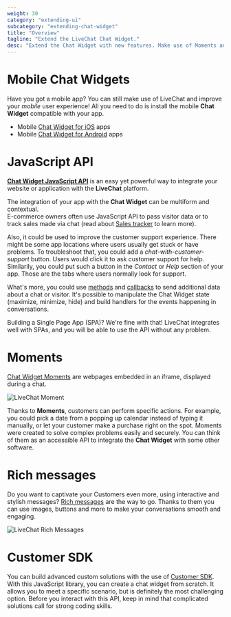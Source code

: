 ```yaml
---
weight: 30
category: "extending-ui"
subcategory: "extending-chat-widget"
title: "Overview"
tagline: "Extend the LiveChat Chat Widget."
desc: "Extend the Chat Widget with new features. Make use of Moments and rich messages, and build custom solutions."
---
```


# Mobile Chat Widgets

Have you got a mobile app? You can still make use of LiveChat and improve your _mobile_ user experience! All you need to do is install the mobile **Chat Widget** compatible with your app.

- Mobile [Chat Widget for iOS](/getting-started/installing-livechat/ios-widget/) apps
- Mobile [Chat Widget for Android](/getting-started/installing-livechat/android-widget/) apps

# JavaScript API

[**Chat Widget JavaScript API**](/extending-ui/extending-chat-widget/javascript-api/) is an easy yet powerful way to integrate your website or application with the **LiveChat** platform.

The integration of your app with the **Chat Widget** can be multiform and contextual.  
E-commerce owners often use JavaScript API to pass visitor data or to track sales made via chat (read about [Sales tracker](https://www.livechatinc.com/help/sales-tracker/) to learn more).

Also, it could be used to improve the customer support experience. There might be some app locations where users usually get stuck or have problems. To troubleshoot that, you could add a _chat-with-customer-support_ button. Users would click it to ask customer support for help. Similarily, you could put such a button in the _Contact_ or _Help_ section of your app. Those are the tabs where users normally look for support.

What's more, you could use [methods](/extending-ui/extending-chat-widget/javascript-api/#methods) and [callbacks](/extending-ui/extending-chat-widget/javascript-api/#callbacks) to send additional data about a chat or visitor. It's possible to manipulate the Chat Widget state (maximize, minimize, hide) and build handlers for the events happening in conversations.

Building a Single Page App (SPA)? We're fine with that! LiveChat integrates well with SPAs, and you will be able to use the API without any problem.

# Moments

[Chat Widget Moments](/extending-ui/extending-chat-widget/chat-widget-moments/) are webpages embedded in an iframe, displayed during a chat.

![LiveChat Moment](images/livechat-moments-in-chat.jpg)

Thanks to **Moments**, customers can perform specific actions. For example, you could pick a date from a popping up calendar instead of typing it manually, or let your customer make a purchase right on the spot. Moments were created to solve complex problems easily and securely. You can think of them as an accessible API to integrate the **Chat Widget** with some other software.

# Rich messages

Do you want to captivate your Customers even more, using interactive and stylish messages? [Rich messages](/extending-ui/extending-chat-widget/rich-messages/) are the way to go. Thanks to them you can use images, buttons and more to make your conversations smooth and engaging.

<div style="display: block; margin-left: auto; margin-right: auto; width: 600px">
    <img src="images/livechat-rich-messages.png" title="LiveChat Rich Messages" alt="LiveChat Rich Messages"/>
</div>

# Customer SDK

You can build advanced custom solutions with the use of [Customer SDK](/extending-ui/extending-chat-widget/customer-sdk/). With this JavaScript library, you can create a chat widget from scratch. It allows you to meet a specific scenario, but is definitely the most challenging option.
Before you interact with this API, keep in mind that complicated solutions call for strong coding skills.

